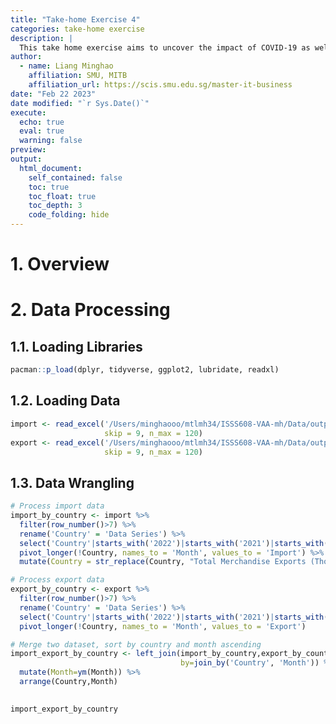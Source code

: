 ```yaml
---
title: "Take-home Exercise 4"
categories: take-home exercise
description: |
  This take home exercise aims to uncover the impact of COVID-19 as well as the global economic and political dynamic in 2022 on Singapore bi-lateral trade by using various analytical visualisation techniques.
author:
  - name: Liang Minghao
    affiliation: SMU, MITB
    affiliation_url: https://scis.smu.edu.sg/master-it-business
date: "Feb 22 2023"
date modified: "`r Sys.Date()`"
execute: 
  echo: true
  eval: true
  warning: false
preview: 
output:
  html_document:
    self_contained: false
    toc: true
    toc_float: true
    toc_depth: 3
    code_folding: hide
---
```


# 1. Overview




# 2. Data Processing

## 1.1. Loading Libraries

```r
pacman::p_load(dplyr, tidyverse, ggplot2, lubridate, readxl)
```

## 1.2. Loading Data

```r
import <- read_excel('/Users/minghaooo/mtlmh34/ISSS608-VAA-mh/Data/outputFile.xlsx', sheet='T1',
                     skip = 9, n_max = 120)
export <- read_excel('/Users/minghaooo/mtlmh34/ISSS608-VAA-mh/Data/outputFile.xlsx', sheet='T2',
                     skip = 9, n_max = 120)

```

## 1.3. Data Wrangling

```r
# Process import data
import_by_country <- import %>%
  filter(row_number()>7) %>%
  rename('Country' = 'Data Series') %>%
  select('Country'|starts_with('2022')|starts_with('2021')|starts_with('2020')) %>%
  pivot_longer(!Country, names_to = 'Month', values_to = 'Import') %>%
  mutate(Country = str_replace(Country, "Total Merchandise Exports (Thousand Dollars)", "Total (Thousand Dollars)"))

# Process export data
export_by_country <- export %>%
  filter(row_number()>7) %>%
  rename('Country' = 'Data Series') %>%
  select('Country'|starts_with('2022')|starts_with('2021')|starts_with('2020')) %>%
  pivot_longer(!Country, names_to = 'Month', values_to = 'Export')

# Merge two dataset, sort by country and month ascending
import_export_by_country <- left_join(import_by_country,export_by_country,
                                      by=join_by('Country', 'Month')) %>%
  mutate(Month=ym(Month)) %>%
  arrange(Country,Month)
  
```

```r
import_export_by_country
```

